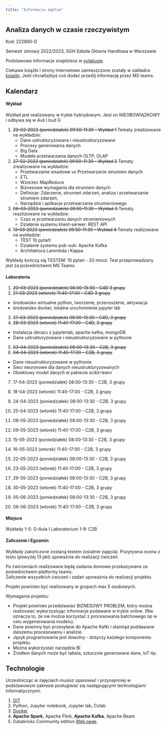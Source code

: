 ```yaml
---
title: "Informacje ogólne"
---
```


## Analiza danych w czasie rzeczywistym

Kod: 222890-D

Semestr zimowy 2022/2023,
SGH Szkoła Główna Handlowa w Warszawie

Podstawowe informacje znajdziesz w [sylabusie](/RTA_2023/sylabus).

Ciekawe książki i strony internetowe zamieszczone zostały w zakładce [książki](/RTA_2023/ksiazki). Jeśli chciał(a)byś coś dodać prześlij informację przez MS teams.

## Kalendarz

#### Wykład 

Wykład jest realizowany w trybie hybrydowym.
Jest on NIEOBOWIĄZKOWY i odbywa się w Auli I bud G

1. <del> 20-02-2023 (poniedziałek) 09:50-11:30 - Wykład 1 </del>
Tematy zrealizowane na wykładzie:
    - Dane ustrukturyzowane i nieustrukturyzowane
    - Procesy generowania danych
    - Big Data
    - Modele przetwarzania danych OLTP, OLAP
2. <del>27-02-2023 (poniedziałek) 09:50-11:30 - Wykład 2</del>
Tematy zrealizowane na wykładzie:
    - Przetwarzanie wsadowe vs Przetwarzanie strumieni danych
    - ETL 
    - Wzorzec MapReduce
    - Biznesowe wymagania dla strumieni danych
    - Definicje: Zdarzenie, strumień zdarzeń, analiza i przetwarzanie strumieni zdarzeń, 
    - Narzędzie i aplikacje przetwarzania strumieniowego
3. <del>06-03-2023 (poniedziałek) 09:50-11:30 - Wykład 3</del>
Tematy reazlizowane na wykładzie: 
    - Czas w przetwarzaniu danych strumieniowych  
    - Działanie systemu klient-serwer: REST API
4. <del>13-03-2023 (poniedziałek) 09:50-11:30 - Wykład 4</del>
Tematy realizowane na wykładzie:
    - TEST 10 pytań!
    - Działanie systemu pub-sub: Apache Kafka
    - Architektura Lammbda i Kappa

    
Wykłady kończą się TESTEM: 10 pytań - 20 minut. 
Test przeprowadzany jest za pośrednictwem MS Teams.

#### Laboratoria

1. <del>20-03-2023 (poniedziałek) 08:00-13:30 - C4D 3 grupy </del>
2. <del>21-03-2023 (wtorek) 11:40-17:00 - C4D 3 grupy </del>

- środowisko wirtualne python, tworzenie, przenoszenie, aktywacja
- środowisko docker, lokalne uruchomienie jupyter lab

3. <del> 27-03-2023 (poniedziałek) 08:00-13:30 - C4D, 3 grupy </del>
4. <del>28-03-2023 (wtorek) 11:40-17:00 - C4D, 3 grupy </del>

- Instalacja obrazu z jupyterlab, apache kafka, mongoDB
- Dane ustrukturyzowane i nieustrukturyzowane w pythonie

5. <del>03-04-2023 (poniedziałek) 08:00-13:30 - C2B, 3 grupy</del>
6. <del>04-04-2023 (wtorek) 11:40-17:00 - C2B, 3 grupy </del>

- Dane nieustrukturyzowane w pythonie
- Sieci neuronowe dla danych nieustrukturyzowanych
- Obiektowy model danych w pakiecie scikit-learn 

7. 17-04-2023 (poniedziałek) 08:00-13:30 - C2B, 3 grupy
8. 18-04-2023 (wtorek) 11:40-17:00 - C2B, 3 grupy 

9. 24-04-2023 (poniedziałek) 08:00-13:30 - C2B, 3 grupy
10.  25-04-2023 (wtorek) 11:40-17:00 - C2B, 3 grupy 

11. 08-05-2023 (poniedziałek) 08:00-13:30 - C2B, 3 grupy
12. 09-05-2023 (wtorek) 11:40-17:00 - C2B, 3 grupy 

13. 15-05-2023 (poniedziałek) 08:00-13:30 - C2B, 3 grupy
14. 16-05-2023 (wtorek) 11:40-17:00 - C2B, 3 grupy 

15. 22-05-2023 (poniedziałek) 08:00-13:30 - C2B, 3 grupy
16. 23-05-2023 (wtorek) 11:40-17:00 - C2B, 3 grupy 

17. 29-05-2023 (poniedziałek) 08:00-13:30 - C2B, 3 grupy
18. 30-05-2023 (wtorek) 11:40-17:00 - C2B, 3 grupy

19. 05-06-2023 (poniedziałek) 08:00-13:30 - C2B, 3 grupy
20. 06-06-2023 (wtorek) 11:40-17:00 - C2B, 3 grupy 

#### Miejsce

Wykłady 1-5: G-Aula I
Laboratorium 1-9: C2B

#### Zaliczenie i Egzamin

Wykłady zakończone zostaną testem (ostatnie zajęcia).
Pozytywna ocena z testu (powyżej 13 pkt) upoważnia do realizacji ćwiczeń. 

Po ćwiczeniach realizowane będą zadania domowe przekazywane za pośrednictwem platformy teams.  
Zaliczenie wszystkich ćwiczeń i zadań upoważnia do realizacji projektu. 

Projekt powinien być realizowany w grupach max 5 osobowych. 

Wymagania projektu: 

- Projekt powinien przedstawiać BIZNESOWY PROBLEM, który można realizować wykorzystując informacje podawane w trybie online. (Nie oznacza to, że nie można korzystać z procesowania batchowego np w celu wygenerowania modelu).
- Dane powinny być przesyłane do Apache Kafki i stamtąd poddawane dalszemu procesowaniu i analizie. 
- Język programowania jest dowolny - dotyczy każdego komponentu projektu. 
- Można wykorzystać narzędzia BI 
- Źródłem danych może być tabela, sztucznie generowane dane, IoT itp.

## Technologie

Uczestnicząc w zajęciach musisz opanować i przynajmniej w podstawowym zakresie posługiwać się następującymi technologiami informatycznymi:

1. [GIT](https://sebkaz-teaching.github.io/RTA_2023/info.html#git) 
2. Python, Jupyter notebook, Jupyter lab, Colab
3. [Docker](https://sebkaz-teaching.github.io/RTA_2023/info.html#docker)
4. **Apache Spark**, Apache Flink, **Apache Kafka**, Apache Beam
5. Databricks Community edition [Web page](https://community.cloud.databricks.com/login.html).